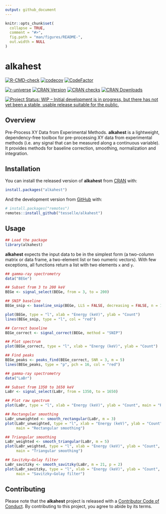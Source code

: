 ```yaml
---
output: github_document
---
```


<!-- README.md is generated from README.Rmd. Please edit that file -->

```r
knitr::opts_chunk$set(
  collapse = TRUE,
  comment = "#>",
  fig.path = "man/figures/README-",
  out.width = NULL
)
```

# alkahest

<!-- badges: start -->
[![R-CMD-check](https://github.com/tesselle/alkahest/workflows/R-CMD-check/badge.svg)](https://github.com/tesselle/alkahest/actions)
[![codecov](https://codecov.io/gh/tesselle/alkahest/branch/master/graph/badge.svg)](https://app.codecov.io/gh/tesselle/alkahest)
[![CodeFactor](https://www.codefactor.io/repository/github/tesselle/alkahest/badge/main)](https://www.codefactor.io/repository/github/tesselle/alkahest/overview/main)

[![r-universe](https://tesselle.r-universe.dev/badges/alkahest)](https://tesselle.r-universe.dev){.pkgdown-devel}
[![CRAN Version](http://www.r-pkg.org/badges/version/alkahest)](https://cran.r-project.org/package=alkahest){.pkgdown-release}
[![CRAN checks](https://cranchecks.info/badges/worst/alkahest)](https://cran.r-project.org/web/checks/check_results_alkahest.html){.pkgdown-release}
[![CRAN Downloads](http://cranlogs.r-pkg.org/badges/alkahest)](https://cran.r-project.org/package=alkahest){.pkgdown-release}

[![Project Status: WIP – Initial development is in progress, but there has not yet been a stable, usable release suitable for the public.](https://www.repostatus.org/badges/latest/wip.svg)](https://www.repostatus.org/#wip)
<!-- badges: end -->

## Overview

Pre-Process XY Data from Experimental Methods. **alkahest** is a lightweight, dependency-free toolbox for pre-processing XY data from experimental methods (i.e. any signal that can be measured along a continuous variable). It provides methods for baseline correction, smoothing, normalization and integration.

## Installation

You can install the released version of **alkahest** from [CRAN](https://CRAN.R-project.org) with:

```r
install.packages("alkahest")
```

And the development version from [GitHub](https://github.com/) with:

```r
# install.packages("remotes")
remotes::install_github("tesselle/alkahest")
```

## Usage

```r
## Load the package
library(alkahest)
```

**alkahest** expects the input data to be in the simplest form (a two-column matrix or data frame, a two-element list or two numeric vectors). With few exceptions, all functions return a list with two elements `x` and `y`.

```r
## gamma-ray spectrometry
data("BEGe")

## Subset from 3 to 200 keV
BEGe <- signal_select(BEGe, from = 3, to = 200)

## SNIP baseline
BEGe_snip <- baseline_snip(BEGe, LLS = FALSE, decreasing = FALSE, n = 100)

plot(BEGe, type = "l", xlab = "Energy (keV)", ylab = "Count")
lines(BEGe_snip, type = "l", col = "red")
```

```r
## Correct baseline
BEGe_correct <- signal_correct(BEGe, method = "SNIP")

## Plot spectrum
plot(BEGe_correct, type = "l", xlab = "Energy (keV)", ylab = "Count")

## Find peaks
BEGe_peaks <- peaks_find(BEGe_correct, SNR = 3, m = 5)
lines(BEGe_peaks, type = "p", pch = 16, col = "red")
```

```r
## gamma-ray spectrometry
data("LaBr")

## Subset from 1350 to 1650 keV
LaBr <- signal_select(LaBr, from = 1350, to = 1650)

## Plot raw spectrum
plot(LaBr, type = "l", xlab = "Energy (keV)", ylab = "Count", main = "Raw data")

## Rectangular smoothing
LaBr_unweighted <- smooth_rectangular(LaBr, m = 3)
plot(LaBr_unweighted, type = "l", xlab = "Energy (keV)", ylab = "Count",
     main = "Rectangular smoothing") 

## Triangular smoothing
LaBr_weighted <- smooth_triangular(LaBr, m = 5)
plot(LaBr_weighted, type = "l", xlab = "Energy (keV)", ylab = "Count",
     main = "Triangular smoothing")

## Savitzky–Golay filter
LaBr_savitzky <- smooth_savitzky(LaBr, m = 21, p = 2)
plot(LaBr_savitzky, type = "l", xlab = "Energy (keV)", ylab = "Count",
     main = "Savitzky–Golay filter")
```

## Contributing

Please note that the **alkahest** project is released with a [Contributor Code of Conduct](https://www.tesselle.org/conduct.html). By contributing to this project, you agree to abide by its terms.
